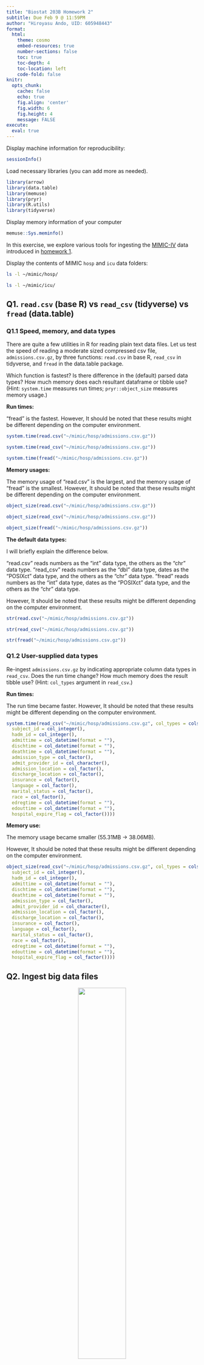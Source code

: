 ```yaml
---
title: "Biostat 203B Homework 2"
subtitle: Due Feb 9 @ 11:59PM
author: "Hiroyasu Ando, UID: 605948443"
format:
  html:
    theme: cosmo
    embed-resources: true
    number-sections: false
    toc: true
    toc-depth: 4
    toc-location: left
    code-fold: false
knitr:
  opts_chunk: 
    cache: false    
    echo: true
    fig.align: 'center'
    fig.width: 6
    fig.height: 4
    message: FALSE
execute:
  eval: true    
---
```


Display machine information for reproducibility:

```r
sessionInfo()
```

Load necessary libraries (you can add more as needed).

```r
library(arrow)
library(data.table)
library(memuse)
library(pryr)
library(R.utils)
library(tidyverse)
```

Display memory information of your computer

```r
memuse::Sys.meminfo()
```

In this exercise, we explore various tools for ingesting the [MIMIC-IV](https://mimic.mit.edu/docs/iv/) data introduced in [homework 1](https://ucla-biostat-203b.github.io/2024winter/hw/hw1/hw1.html).

Display the contents of MIMIC `hosp` and `icu` data folders:

```bash
ls -l ~/mimic/hosp/
```

```bash
ls -l ~/mimic/icu/
```

## Q1. `read.csv` (base R) vs `read_csv` (tidyverse) vs `fread` (data.table)

### Q1.1 Speed, memory, and data types

There are quite a few utilities in R for reading plain text data files. Let us test the speed of reading a moderate sized compressed csv file, `admissions.csv.gz`, by three functions: `read.csv` in base R, `read_csv` in tidyverse, and `fread` in the data.table package.

Which function is fastest? Is there difference in the (default) parsed data types? How much memory does each resultant dataframe or tibble use? (Hint: `system.time` measures run times; `pryr::object_size` measures memory usage.)

**Run times:**

"fread" is the fastest. However, It should be noted that these results might be different depending on the computer environment.

```r
system.time(read.csv("~/mimic/hosp/admissions.csv.gz"))
```

```r
system.time(read_csv("~/mimic/hosp/admissions.csv.gz"))
```

```r
system.time(fread("~/mimic/hosp/admissions.csv.gz"))
```

**Memory usages:**

The memory usage of "read.csv" is the largest, and the memory usage of "fread" is the smallest. However, It should be noted that these results might be different depending on the computer environment.

```r
object_size(read.csv("~/mimic/hosp/admissions.csv.gz"))
```

```r
object_size(read_csv("~/mimic/hosp/admissions.csv.gz"))
```

```r
object_size(fread("~/mimic/hosp/admissions.csv.gz"))
```

**The default data types:**

I will briefly explain the difference below.

"read.csv" reads numbers as the "int" data type, the others as the "chr" data type. "read_csv" reads numbers as the "dbl" data type, dates as the "POSIXct" data type, and the others as the "chr" data type. "fread" reads numbers as the "int" data type, dates as the "POSIXct" data type, and the others as the "chr" data type.

However, It should be noted that these results might be different depending on the computer environment.

```r
str(read.csv("~/mimic/hosp/admissions.csv.gz"))
```

```r
str(read_csv("~/mimic/hosp/admissions.csv.gz"))
```

```r
str(fread("~/mimic/hosp/admissions.csv.gz"))
```

### Q1.2 User-supplied data types

Re-ingest `admissions.csv.gz` by indicating appropriate column data types in `read_csv`. Does the run time change? How much memory does the result tibble use? (Hint: `col_types` argument in `read_csv`.)

**Run times:**

The run time became faster. However, It should be noted that these results might be different depending on the computer environment.

```r
system.time(read_csv("~/mimic/hosp/admissions.csv.gz", col_types = cols(
  subject_id = col_integer(),
  hadm_id = col_integer(),
  admittime = col_datetime(format = ""),
  dischtime = col_datetime(format = ""),
  deathtime = col_datetime(format = ""),
  admission_type = col_factor(),
  admit_provider_id = col_character(),
  admission_location = col_factor(),
  discharge_location = col_factor(),
  insurance = col_factor(),
  language = col_factor(),
  marital_status = col_factor(),
  race = col_factor(),
  edregtime = col_datetime(format = ""),
  edouttime = col_datetime(format = ""),
  hospital_expire_flag = col_factor())))
```

**Memory use:**

The memory usage became smaller (55.31MB -\> 38.06MB).

However, It should be noted that these results might be different depending on the computer environment.

```r
object_size(read_csv("~/mimic/hosp/admissions.csv.gz", col_types = cols(
  subject_id = col_integer(),
  hadm_id = col_integer(),
  admittime = col_datetime(format = ""),
  dischtime = col_datetime(format = ""),
  deathtime = col_datetime(format = ""),
  admission_type = col_factor(),
  admit_provider_id = col_character(),
  admission_location = col_factor(),
  discharge_location = col_factor(),
  insurance = col_factor(),
  language = col_factor(),
  marital_status = col_factor(),
  race = col_factor(),
  edregtime = col_datetime(format = ""),
  edouttime = col_datetime(format = ""),
  hospital_expire_flag = col_factor())))
```

## Q2. Ingest big data files

<p align="center">
  <img src="./image/bigfile.png" width="50%"/>
</p>

Let us focus on a bigger file, `labevents.csv.gz`, which is about 125x bigger than `admissions.csv.gz`.

```bash
ls -l ~/mimic/hosp/labevents.csv.gz
```

Display the first 10 lines of this file.

```bash
zcat < ~/mimic/hosp/labevents.csv.gz | head -10
```

### Q2.1 Ingest `labevents.csv.gz` by `read_csv`

<p align="center">
  <img src="./image/readr_logo.png" width="20%"/>
</p>

Try to ingest `labevents.csv.gz` using `read_csv`. What happens? If it takes more than 5 minutes on your computer, then abort the program and report your findings.

**Answer:**

This program took more than 5 minutes on my computer, so I aborted the program. Since my computer has 16GB memory, my computer cannot handle this big data file.

```r
#| eval: false
system.time(read_csv("~/mimic/hosp/labevents.csv.gz"))
```

### Q2.2 Ingest selected columns of `labevents.csv.gz` by `read_csv`

Try to ingest only columns `subject_id`, `itemid`, `charttime`, and `valuenum` in `labevents.csv.gz` using `read_csv`. Does this solve the ingestion issue? (Hint: `col_select` argument in `read_csv`.)

**Answer:**

This program solved the ingestion issue. Specifically, it took around 2 minutes.

```r
system.time(read_csv("~/mimic/hosp/labevents.csv.gz", col_select = c(
  subject_id,
  itemid,
  charttime,
  valuenum)))
```

### Q2.3 Ingest subset of `labevents.csv.gz`

<p align="center">
  <img src="./image/linux_logo.png" width="20%"/>
</p>

Our first strategy to handle this big data file is to make a subset of the `labevents` data. Read the [MIMIC documentation](https://mimic.mit.edu/docs/iv/modules/hosp/labevents/) for the content in data file `labevents.csv`.

In later exercises, we will only be interested in the following lab items: creatinine (50912), potassium (50971), sodium (50983), chloride (50902), bicarbonate (50882), hematocrit (51221), white blood cell count (51301), and glucose (50931) and the following columns: `subject_id`, `itemid`, `charttime`, `valuenum`. Write a Bash command to extract these columns and rows from `labevents.csv.gz` and save the result to a new file `labevents_filtered.csv.gz` in the current working directory. (Hint: use `zcat <` to pipe the output of `labevents.csv.gz` to `awk` and then to `gzip` to compress the output. To save render time, put `#| eval: false` at the beginning of this code chunk.)

**Answer:**

```bash
#| eval: false
zcat < ~/mimic/hosp/labevents.csv.gz | awk -F, 'BEGIN{OFS=","} \
{if($5 == 50912 || $5 == 50971 || $5 == 50983 || $5 == 50902 || \
$5 == 50882 || $5 == 51221 || $5 == 51301 || $5 == 50931) \
print $2,$5,$7,$10}' | gzip > ./labevents_filtered.csv.gz
```

Display the first 10 lines of the new file `labevents_filtered.csv.gz`. How many lines are in this new file? How long does it take `read_csv` to ingest `labevents_filtered.csv.gz`?

**Display the first 10 lines**

The first 10 lines of the new file `labevents_filtered.csv.gz` are as follows:

```bash
zcat < ./labevents_filtered.csv.gz | head -10
```

**The number of lines**

There are 24855909 lines.

```bash
zcat < ./labevents_filtered.csv.gz | wc -l
```

**Time**

It takes around 3.5 seconds to ingest `labevents_filtered.csv.gz`. However, it should be noted that this result might be different depending on the computer environment.

```r
system.time(read_csv("./labevents_filtered.csv.gz"))
```

### Q2.4 Ingest `labevents.csv` by Apache Arrow

<p align="center">
  <img src="./image/arrow_logo.png" width="30%"/>
</p>

Our second strategy is to use [Apache Arrow](https://arrow.apache.org/) for larger-than-memory data analytics. Unfortunately Arrow does not work with gz files directly. First decompress `labevents.csv.gz` to `labevents.csv` and put it in the current working directory. To save render time, put `#| eval: false` at the beginning of this code chunk.

**Decompress the csv file**

I decompressed `labevents.csv.gz` to `labevents.csv` and put it in "~/mimic/hosp/".

```bash
#| eval: false
gzip -dk < ~/mimic/hosp/labevents.csv.gz > ~/mimic/hosp/labevents.csv
```

Then use [`arrow::open_dataset`](https://arrow.apache.org/docs/r/reference/open_dataset.html) to ingest `labevents.csv`, select columns, and filter `itemid` as in Q2.3. How long does the ingest+select+filter process take? Display the number of rows and the first 10 rows of the result tibble, and make sure they match those in Q2.3. (Hint: use `dplyr` verbs for selecting columns and filtering rows.)

**Time**

It takes less than one second. However, it should be noted that this result might be different depending on the computer environment.

```r
system.time(open_dataset(
  sources = "~/mimic/hosp/labevents.csv", format = "csv") |> 
  select(subject_id, itemid, charttime, valuenum) |> 
  filter(itemid %in% c(50912,
                       50971,
                       50983,
                       50902,
                       50882,
                       51221,
                       51301,
                       50931)))
```

**The number of rows**

The number of rows is 24855909.

```r
open_dataset(sources = "~/mimic/hosp/labevents.csv", format = "csv") |> 
  select(subject_id, itemid, charttime, valuenum) |> 
  filter(itemid %in% c(50912,
                       50971,
                       50983,
                       50902,
                       50882,
                       51221,
                       51301,
                       50931)) |>
  nrow()
```

**Display the first 10 lines**

As for "charttime", I changed the timezone to the "UTC". This is because when I made the tibble, the original "charttime" in the file was considered as the UTC time and "charttime" is automatically changed to my local time.

As a result, the first 10 lines matched those in Q2.3.

```r
open_dataset(sources = "~/mimic/hosp/labevents.csv", format = "csv") |> 
  select(subject_id, itemid, charttime, valuenum) |> 
  filter(itemid %in% c(50912,
                       50971,
                       50983,
                       50902,
                       50882,
                       51221,
                       51301,
                       50931)) |> 
  as_tibble() |>
  mutate(charttime = with_tz(charttime, "UTC")) |>
  arrange(subject_id) |>
  print(n = 10)
```

Write a few sentences to explain what is Apache Arrow. Imagine you want to explain it to a layman in an elevator.

**Explain what is Apache Arrow**

Apache Arrow is an in-memory data platform for cross-language. Apache Arrow allows us to handle large amounts of data efficiently and at high speeds, including data exchange. 

### Q2.5 Compress `labevents.csv` to Parquet format and ingest/select/filter

<p align="center">
  <img src="./image/parquet_logo.png" width="30%">
</p>

Re-write the csv file `labevents.csv` in the binary Parquet format (Hint: [`arrow::write_dataset`](https://arrow.apache.org/docs/r/reference/write_dataset.html).) How large is the Parquet file(s)? How long does the ingest+select+filter process of the Parquet file(s) take? Display the number of rows and the first 10 rows of the result tibble and make sure they match those in Q2.3. (Hint: use `dplyr` verbs for selecting columns and filtering rows.)

**Re-write the csv file**

The size of the "./labevents.parquet/part-0.parquet" is around 1.9GB.

```r
write_dataset(dataset = open_dataset(
    sources = "~/mimic/hosp/labevents.csv", format = "csv"),
    path = "./labevents.parquet")
```

```r
file.size("./labevents.parquet/part-0.parquet") / 1024 / 1024 / 1024
```

**Time**

It takes less than 1 second. However, it should be noted that this result might be different depending on the computer environment.

```r
system.time(open_dataset(sources = "./labevents.parquet", format = "parquet") |>
              select(subject_id, itemid, charttime, valuenum) |>
              filter(itemid %in% c(50912,
                                   50971,
                                   50983,
                                   50902,
                                   50882,
                                   51221,
                                   51301,
                                   50931)))
```

**The number of rows**

The number of rows is 24855909.

```r
open_dataset(sources = "./labevents.parquet", format = "parquet") |>
  select(subject_id, itemid, charttime, valuenum) |>
  filter(itemid %in% c(50912,
                       50971,
                       50983,
                       50902,
                       50882,
                       51221,
                       51301,
                       50931)) |> 
  nrow()
```

**Display the first 10 lines**

As for "charttime", I changed the timezone to the "UTC". This is because when I made the tibble, the original "charttime" in the file was considered as the UTC time and "charttime" is automatically changed to my local time.

As a result, the first 10 lines matched those in Q2.3.

```r
open_dataset(sources = "./labevents.parquet", format = "parquet") |> 
  select(subject_id, itemid, charttime, valuenum) |> 
  filter(itemid %in% c(50912,
                       50971,
                       50983,
                       50902,
                       50882,
                       51221,
                       51301,
                       50931)) |> 
  as_tibble() |>
  mutate(charttime = with_tz(charttime, "UTC")) |>
  arrange(subject_id) |>
  print(n = 10)
```

Write a few sentences to explain what is the Parquet format. Imagine you want to explain it to a layman in an elevator.

**explain what is the Parquet format**

This is a part of the Apache Arrow project. Parquet is a columnar storage format designed to handle large amounts of data at high speed and efficiency. In the Parquet format, the columns needed for the query are loaded, and the performance will be improved. 

### Q2.6 DuckDB

<p align="center">
  <img src="./image/duckdb_logo.png" width="20%">
</p>

Ingest the Parquet file, convert it to a DuckDB table by [`arrow::to_duckdb`](https://arrow.apache.org/docs/r/reference/to_duckdb.html), select columns, and filter rows as in Q2.5. How long does the ingest+convert+select+filter process take? Display the number of rows and the first 10 rows of the result tibble and make sure they match those in Q2.3. (Hint: use `dplyr` verbs for selecting columns and filtering rows.)

**Time**

It takes less than 1 second to do ingest+convert+select+filter process. However, it should be noted that this result might be different depending on the computer environment.

```r
system.time(open_dataset(sources = "./labevents.parquet", format = "parquet") |>
              to_duckdb() |>
              select(subject_id, itemid, charttime, valuenum) |>
              filter(itemid %in% c(50912,
                                   50971,
                                   50983,
                                   50902,
                                   50882,
                                   51221,
                                   51301,
                                   50931)))
```

**The number of rows**

The number of rows is 24855909.

```r
open_dataset(sources = "./labevents.parquet", format = "parquet") |>
  to_duckdb() |>
  select(subject_id, itemid, charttime, valuenum) |> 
  filter(itemid %in% c(50912,
                       50971,
                       50983,
                       50902,
                       50882,
                       51221,
                       51301,
                       50931)) |>
  as_tibble() |>
  nrow()
```

**Display the first 10 lines**

As for "charttime", I changed the timezone to the "UTC". This is because when I made the tibble, the original "charttime" in the file was considered as the UTC time and "charttime" is automatically changed to my local time.

As a result, the first 10 lines matched those in Q2.3.

```r
open_dataset(sources = "./labevents.parquet", format = "parquet") |>
  to_duckdb() |>
  select(subject_id, itemid, charttime, valuenum) |> 
  filter(itemid %in% c(50912,
                       50971,
                       50983,
                       50902,
                       50882,
                       51221,
                       51301,
                       50931)) |>
  as_tibble() |>
  mutate(charttime = with_tz(charttime, "UTC")) |>
  arrange(subject_id) |>
  print(n = 10)
```

Write a few sentences to explain what is DuckDB. Imagine you want to explain it to a layman in an elevator.

**Explain what is DuckDB**

DuckDB is an in-memory database management system designed for integration into other applications. Also, this is a relational database and is designed for fast and efficient execution of analytical queries.

## Q3. Ingest and filter `chartevents.csv.gz`

[`chartevents.csv.gz`](https://mimic.mit.edu/docs/iv/modules/icu/chartevents/) contains all the charted data available for a patient. During their ICU stay, the primary repository of a patient’s information is their electronic chart. The `itemid` variable indicates a single measurement type in the database. The `value` variable is the value measured for `itemid`. The first 10 lines of `chartevents.csv.gz` are

```bash
zcat < ~/mimic/icu/chartevents.csv.gz | head -10
```

[`d_items.csv.gz`](https://mimic.mit.edu/docs/iv/modules/icu/d_items/) is the dictionary for the `itemid` in `chartevents.csv.gz`.

```bash
zcat < ~/mimic/icu/d_items.csv.gz | head -10
```

In later exercises, we are interested in the vitals for ICU patients: heart rate (220045), mean non-invasive blood pressure (220181), systolic non-invasive blood pressure (220179), body temperature in Fahrenheit (223761), and respiratory rate (220210). Retrieve a subset of `chartevents.csv.gz` only containing these items, using the favorite method you learnt in Q2.

Document the steps and show code. Display the number of rows and the first 10 rows of the result tibble.

**Answer**

First, unzip `chartevents.csv.gz` and save it as `chartevents.csv`.

```bash
gzip -dk < ~/mimic/icu/chartevents.csv.gz > ~/mimic/icu/chartevents.csv
```

Then, make the parquet file `chartevents.parquet` from `chartevents.csv`.

```r
write_dataset(dataset = open_dataset(
  sources = "~/mimic/icu/chartevents.csv", format = "csv"),
  path = "./chartevents.parquet")
```

The number of rows is 22502319.

```r
open_dataset(sources = "./chartevents.parquet", format = "parquet") |>
  filter(itemid %in% c(220045,
                       220181,
                       220179,
                       223761,
                       220210)) |> 
  nrow()
```

Finally, ingest select, and filter `chartevents.parquet` to get the result tibble. Here, I extracted the first 10 rows of the result tibble (subject_id, itemid, charttime, valuenum). 

```r
open_dataset(sources = "./chartevents.parquet", format = "parquet") |>
  select(subject_id, itemid, charttime, valuenum) |> 
  filter(itemid %in% c(220045,
                       220181,
                       220179,
                       223761,
                       220210)) |> 
  as_tibble() |>
  arrange(subject_id) |>
  print(n = 10)
```

Delete the "chartevents.csv" file.

```bash
rm ~/mimic/icu/chartevents.csv
```
